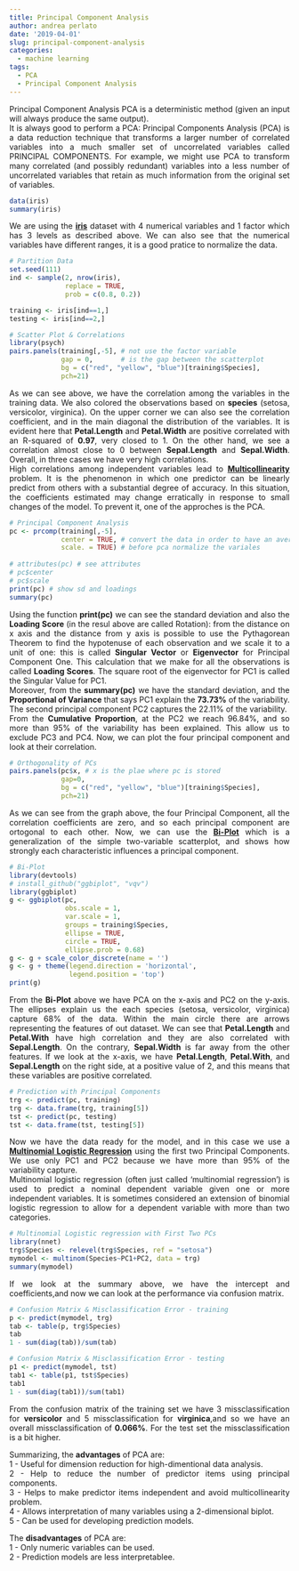 ```yaml
---
title: Principal Component Analysis
author: andrea perlato
date: '2019-04-01'
slug: principal-component-analysis
categories:
  - machine learning
tags:
  - PCA
  - Principal Component Analysis
---
```


<style>
body {
text-align: justify}
</style>


Principal Component Analysis PCA is a deterministic method (given an input will always produce the same output). </br>
It is always good to perform a PCA: Principal Components Analysis (PCA) is a data reduction technique that transforms a larger number of correlated variables into a much smaller set of uncorrelated variables called PRINCIPAL COMPONENTS. For example, we might use PCA to transform many correlated (and possibly redundant) variables into a less number of uncorrelated variables that retain as much information from the original set of variables.


```r
data(iris)
summary(iris)

```
We are using the [**iris**](https://en.wikipedia.org/wiki/Iris_flower_data_set) dataset with 4 numerical variables and 1 factor which has 3 levels as described above. We can also see that the numerical variables have different ranges, it is a good pratice to normalize the data.

```r
# Partition Data
set.seed(111)
ind <- sample(2, nrow(iris),
              replace = TRUE,
              prob = c(0.8, 0.2))

training <- iris[ind==1,]
testing <- iris[ind==2,]

# Scatter Plot & Correlations
library(psych)
pairs.panels(training[,-5], # not use the factor variable
             gap = 0,       # is the gap between the scatterplot
             bg = c("red", "yellow", "blue")[training$Species],
             pch=21)

```

As we can see above, we have the correlation among the variables in the training data. We also colored the observations based on **species** (setosa, versicolor, virginica). On the upper corner we can also see the correlation coefficient, and in the main diagonal the distribution of the variables. It is evident here that **Petal.Length** and **Petal.Width** are positive correlated with an R-squared of **0.97**, very closed to 1. On the other hand, we see a correlation almost close to 0 between **Sepal.Length** and **Sepal.Width**. Overall, in three cases we have very high correlations. </br>
High correlations among independent variables lead to [**Multicollinearity**](https://en.wikipedia.org/wiki/Multicollinearity) problem. It is the phenomenon in which one predictor can be linearly predict from others with a substantial degree of accuracy. In this situation, the coefficients estimated may change erratically in response to small changes of the model. To prevent it, one of the approches is the PCA.

```r
# Principal Component Analysis
pc <- prcomp(training[,-5],
             center = TRUE, # convert the data in order to have an average of zero
             scale. = TRUE) # before pca normalize the variales
           
# attributes(pc) # see attributes
# pc$center
# pc$scale
print(pc) # show sd and loadings
summary(pc)

```
Using the function **print(pc)** we can see the standard deviation and also the **Loading Score** (in the resul above are called Rotation): from the distance on x axis and the distance from y axis is possible to use the Pythagorean Theorem to find the hypotenuse of each observation and we scale it to a unit of one: this is called **Singular Vector** or **Eigenvector** for Principal Component One. This calculation that we make for all the observations is called **Loading Scores**. The square root of the eigenvector for PC1 is called the Singular Value for PC1. </br>
Moreover, from the **summary(pc)** we have the standard deviation, and the **Proportional of Variance** that says PC1 explain the **73.73%** of the variability.
The second principal component PC2 captures the 22.11% of the variability. </br>
From the **Cumulative Proportion**, at the PC2 we reach 96.84%, and so more than 95% of the variability has been explained. This allow us to exclude PC3 and PC4. Now, we can plot the four principal component and look at their correlation.


```r
# Orthogonality of PCs
pairs.panels(pc$x, # x is the plae where pc is stored
             gap=0,
             bg = c("red", "yellow", "blue")[training$Species],
             pch=21)


```

As we can see from the graph above, the four Principal Component, all the correlation coefficients are zero, and so each principal component are ortogonal to each other.
Now, we can use the [**Bi-Plot**](https://en.wikipedia.org/wiki/Biplot) which is  a generalization of the simple two-variable scatterplot, and shows how strongly each characteristic influences a principal component.


```r
# Bi-Plot
library(devtools)
# install_github("ggbiplot", "vqv")
library(ggbiplot)
g <- ggbiplot(pc,
              obs.scale = 1,
              var.scale = 1,
              groups = training$Species,
              ellipse = TRUE,
              circle = TRUE,
              ellipse.prob = 0.68)
g <- g + scale_color_discrete(name = '')
g <- g + theme(legend.direction = 'horizontal',
               legend.position = 'top')
print(g)

```

From the **Bi-Plot** above we have PCA on the x-axis and PC2 on the y-axis. The ellipses explain us the each species (setosa, versicolor, virginica) capture 68% of the data. Within the main circle there are arrows representing the features of out dataset. We can see that **Petal.Length** and **Petal.With** have high correlation and they are also correlated with **Sepal.Length**. On the contrary, **Sepal.Width** is far away from the other features. If we look at the x-axis, we have **Petal.Length**, **Petal.With**, and **Sepal.Length** on the right side, at a positive value of 2, and this means that these variables are positive correlated.


```r
# Prediction with Principal Components
trg <- predict(pc, training)
trg <- data.frame(trg, training[5])
tst <- predict(pc, testing)
tst <- data.frame(tst, testing[5])

```

Now we have the data ready for the model, and in this case we use a [**Multinomial Logistic Regression**](https://en.wikipedia.org/wiki/Multinomial_logistic_regression) using the first two Principal Components. We use only PC1 and PC2 because we have more than 95% of the variability capture. </br>
Multinomial logistic regression (often just called 'multinomial regression') is used to predict a nominal dependent variable given one or more independent variables. It is sometimes considered an extension of binomial logistic regression to allow for a dependent variable with more than two categories. </br>


```r
# Multinomial Logistic regression with First Two PCs
library(nnet)
trg$Species <- relevel(trg$Species, ref = "setosa")
mymodel <- multinom(Species~PC1+PC2, data = trg)
summary(mymodel)

```

If we look at the summary above, we have the intercept and coefficients,and now we can look at the performance via confusion matrix.

```r
# Confusion Matrix & Misclassification Error - training
p <- predict(mymodel, trg)
tab <- table(p, trg$Species)
tab
1 - sum(diag(tab))/sum(tab)

# Confusion Matrix & Misclassification Error - testing
p1 <- predict(mymodel, tst)
tab1 <- table(p1, tst$Species)
tab1
1 - sum(diag(tab1))/sum(tab1)

```

From the confusion matrix of the training set we have 3 missclassification for **versicolor** and 5 missclassification for **virginica**,and so we have an overall missclassification of **0.066%**. For the test set the missclassification is a bit higher. </br>

Summarizing, the **advantages** of PCA are: </br>
1 - Useful for dimension reduction for high-dimentional data analysis. </br>
2 - Help to reduce the number of predictor items using principal components. </br>
3 - Helps to make predictor items independent and avoid multicollinearity problem. </br>
4 - Allows interpretation of many variables using a 2-dimensional biplot. </br>
5 - Can be used for developing prediction models. </br>

The **disadvantages** of PCA are: </br>
1 - Only numeric variables can be used. </br>
2 - Prediction models are less interpretablee. </br>  



















